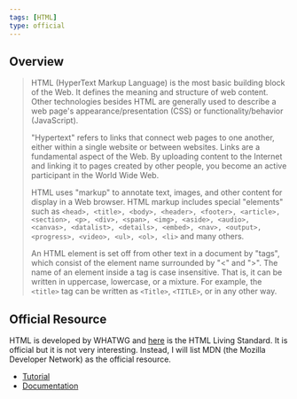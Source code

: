 ```yaml
---
tags: [HTML]
type: official
---
```


## Overview

<blockquote class="overview" cite="https://developer.mozilla.org/en-US/docs/Web/HTML">

HTML (HyperText Markup Language) is the most basic building block of the Web. It defines the meaning and structure of web content. Other technologies besides HTML are generally used to describe a web page's appearance/presentation (CSS) or functionality/behavior (JavaScript).

"Hypertext" refers to links that connect web pages to one another, either within a single website or between websites. Links are a fundamental aspect of the Web. By uploading content to the Internet and linking it to pages created by other people, you become an active participant in the World Wide Web.

HTML uses "markup" to annotate text, images, and other content for display in a Web browser. HTML markup includes special "elements" such as `<head>, <title>, <body>, <header>, <footer>, <article>, <section>, <p>, <div>, <span>, <img>, <aside>, <audio>, <canvas>, <datalist>, <details>, <embed>, <nav>, <output>, <progress>, <video>, <ul>, <ol>, <li>` and many others.

An HTML element is set off from other text in a document by "tags", which consist of the element name surrounded by "<" and ">". The name of an element inside a tag is case insensitive. That is, it can be written in uppercase, lowercase, or a mixture. For example, the `<title>` tag can be written as `<Title>`, `<TITLE>`, or in any other way.

</blockquote>

## Official Resource

HTML is developed by WHATWG and [here](https://html.spec.whatwg.org) is the HTML Living Standard. It is official but it is not very interesting. Instead, I will list MDN (the Mozilla Developer Network) as the official resource.

- [Tutorial](https://developer.mozilla.org/en-US/docs/Learn/HTML)
- [Documentation](https://developer.mozilla.org/en-US/docs/Web/HTML)
